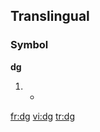 {{also|DG}}
==Translingual==
===Symbol===
'''dg'''
# {{SI-unit-abb|deci|gram|[[mass]]}}
#* {{quote-book
|passage=Melt index was constant at approximately 5 '''dg'''/min.
|page=170
|title=TAPPI Journal; volume 76; Jan-Apr 1993
|author=Technical Association of the Pulp and Paper Industry
|year=1993}}

[[fr:dg]]
[[vi:dg]]
[[tr:dg]]